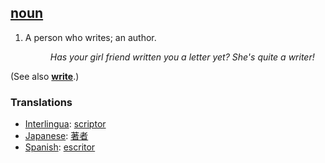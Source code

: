 ==[[noun]]==
#A person who writes; an author.
#:''Has your girl friend written you a letter yet? She's quite a writer!'' 

(See also ''' [[write]]'''.)

===Translations===
*[[Interlingua]]: [[scriptor]]
*[[Japanese]]: [[著者]]
*[[Spanish]]: [[escritor]]